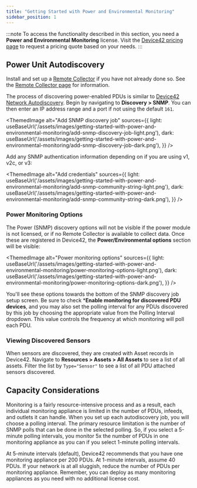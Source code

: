 ```yaml
---
title: "Getting Started with Power and Environmental Monitoring"
sidebar_position: 1
---
```



:::note
To access the functionality described in this section, you need a **Power and Environmental Monitoring** license. Visit the [Device42 pricing page](https://www.device42.com/pricing/) to request a pricing quote based on your needs.
:::

## Power Unit Autodiscovery

Install and set up a [Remote Collector](https://www.device42.com/autodiscovery/) if you have not already done so. See the [Remote Collector page](/auto-discovery/remote-collector-rc/#installation-and-configuration) for information.

The process of discovering power-enabled PDUs is similar to [Device42 Network Autodiscovery](auto-discovery/network-auto-discovery.mdx). Begin by navigating to **Discovery > SNMP**. You can then enter an IP address range and a port if not using the default `161`. 

<ThemedImage
  alt="Add SNMP discovery job"
  sources={{
    light: useBaseUrl('/assets/images/getting-started-with-power-and-environmental-monitoring/add-snmp-discovery-job-light.png'),
    dark: useBaseUrl('/assets/images/getting-started-with-power-and-environmental-monitoring/add-snmp-discovery-job-dark.png'),
  }}
/>

Add any SNMP authentication information depending on if you are using v1, v2c, or v3: 

<ThemedImage
  alt="Add credentials"
  sources={{
    light: useBaseUrl('/assets/images/getting-started-with-power-and-environmental-monitoring/add-snmp-community-string-light.png'),
    dark: useBaseUrl('/assets/images/getting-started-with-power-and-environmental-monitoring/add-snmp-community-string-dark.png'),
  }}
/>

### Power Monitoring Options

The Power (SNMP) discovery options will not be visible if the power module is not licensed, or if no Remote Collector is available to collect data. Once these are registered in Device42, the **Power/Environmental options** section will be visible:

<ThemedImage
  alt="Power monitoring options"
  sources={{
    light: useBaseUrl('/assets/images/getting-started-with-power-and-environmental-monitoring/power-monitoring-options-light.png'),
    dark: useBaseUrl('/assets/images/getting-started-with-power-and-environmental-monitoring/power-monitoring-options-dark.png'),
  }}
/>

You'll see these options towards the bottom of the SNMP discovery job setup screen. Be sure to check ***Enable monitoring for discovered PDU devices**, and you may also set the polling interval for any PDUs discovered by this job by choosing the appropriate value from the Polling Interval dropdown. This value controls the frequency at which monitoring will poll each PDU.


### Viewing Discovered Sensors

When sensors are discovered, they are created with Asset records in Device42. Navigate to **Resources > Assets > All Assets** to see a list of all assets. Filter the list by `Type="Sensor"` to see a list of all PDU attached sensors discovered.

## Capacity Considerations

Monitoring is a fairly resource-intensive process and as a result, each individual monitoring appliance is limited in the number of PDUs, infeeds, and outlets it can handle. When you set up each autodiscovery job, you will choose a polling interval. The primary resource limitation is the number of SNMP polls that can be done in the selected polling. So, if you select a 5-minute polling intervals, you monitor 5x the number of PDUs in one monitoring appliance as you can if you select 1-minute polling intervals.

At 5-minute intervals (default), Device42 recommends that you have one monitoring appliance per 200 PDUs. At 1-minute intervals, assume 40 PDUs. If your network is at all sluggish, reduce the number of PDUs per monitoring appliance. Remember, you can deploy as many monitoring appliances as you need with no additional license cost.
